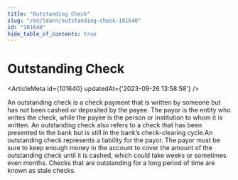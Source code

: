 ```yaml
---
title: "Outstanding Check"
slug: "/en/learn/outstanding-check-101640"
id: "101640"
hide_table_of_contents: true
---
```



# Outstanding Check

<ArticleMeta id={101640} updatedAt={'2023-09-26 13:58:58'} />
<div className='border-solid border-b border-t-0 my-4 border-[var(--ifm-color-gray-300)]' />

An outstanding check is a check payment that is written by someone but has not been cashed or deposited by the payee. The payor is the entity who writes the check, while the payee is the person or institution to whom it is written. An outstanding check also refers to a check that has been presented to the bank but is still in the bank’s check-clearing cycle.An outstanding check represents a liability for the payor. The payor must be sure to keep enough money in the account to cover the amount of the outstanding check until it is cashed, which could take weeks or sometimes even months. Checks that are outstanding for a long period of time are known as stale checks.
